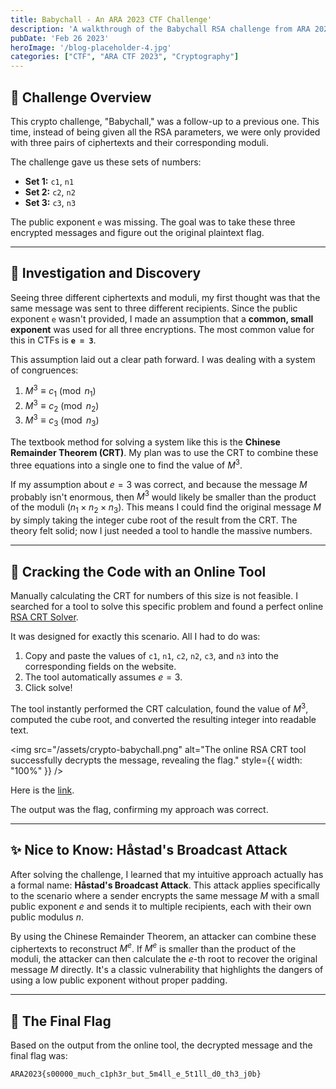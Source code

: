 ```yaml
---
title: Babychall - An ARA 2023 CTF Challenge'
description: 'A walkthrough of the Babychall RSA challenge from ARA 2023, solved using the Chinese Remainder Theorem against multiple ciphertexts with a common small exponent.'
pubDate: 'Feb 26 2023'
heroImage: '/blog-placeholder-4.jpg'
categories: ["CTF", "ARA CTF 2023", "Cryptography"]
---
```


## 👶 Challenge Overview

This crypto challenge, "Babychall," was a follow-up to a previous one. This time, instead of being given all the RSA parameters, we were only provided with three pairs of ciphertexts and their corresponding moduli.

The challenge gave us these sets of numbers:
* **Set 1:** `c1`, `n1`
* **Set 2:** `c2`, `n2`
* **Set 3:** `c3`, `n3`

The public exponent `e` was missing. The goal was to take these three encrypted messages and figure out the original plaintext flag.

---

## 🧠 Investigation and Discovery

Seeing three different ciphertexts and moduli, my first thought was that the same message was sent to three different recipients. Since the public exponent `e` wasn't provided, I made an assumption that a **common, small exponent** was used for all three encryptions. The most common value for this in CTFs is **`e = 3`**.

This assumption laid out a clear path forward. I was dealing with a system of congruences:
1.  $M^3 \equiv c_1 \pmod{n_1}$
2.  $M^3 \equiv c_2 \pmod{n_2}$
3.  $M^3 \equiv c_3 \pmod{n_3}$

The textbook method for solving a system like this is the **Chinese Remainder Theorem (CRT)**. My plan was to use the CRT to combine these three equations into a single one to find the value of $M^3$.

If my assumption about $e=3$ was correct, and because the message $M$ probably isn't enormous, then $M^3$ would likely be smaller than the product of the moduli ($n_1 \times n_2 \times n_3$). This means I could find the original message $M$ by simply taking the integer cube root of the result from the CRT. The theory felt solid; now I just needed a tool to handle the massive numbers.

---

## 🔧 Cracking the Code with an Online Tool

Manually calculating the CRT for numbers of this size is not feasible. I searched for a tool to solve this specific problem and found a perfect online [RSA CRT Solver](https://asecuritysite.com/rsa/rsa_ctf02).

It was designed for exactly this scenario. All I had to do was:
1.  Copy and paste the values of `c1`, `n1`, `c2`, `n2`, `c3`, and `n3` into the corresponding fields on the website.
2.  The tool automatically assumes $e=3$.
3.  Click solve!

The tool instantly performed the CRT calculation, found the value of $M^3$, computed the cube root, and converted the resulting integer into readable text.

<img src="/assets/crypto-babychall.png" alt="The online RSA CRT tool successfully decrypts the message, revealing the flag." style={{ width: "100%" }} />

Here is the [link](https://asecuritysite.com/rsa/rsa_ctf02?c_1=50996973104845663108379751131203085432412490198312714663656823648233038479298192861451834246930208140110173699058527919020115432586705400467345647806522331396447650847650133013246673390879222719169248862420278256322967718701700458729207793124758166438641448112314489945863231881982352790765130535004090053677&c_2=2675086354476975422055414666795504683242305948200761348250028401266882028494792724072473530888031343997988485639367375927974100307107406775103695198800703704181414736281388464205429123159605048186634852771717909704864647112817586024682299987868607933059634279556321476204813521201682662328510086496215821461&c_3=37230658243252590743608571105027357862790972987208833213017941171448753815654839901699526651433771324826895355671255944414893947963934979068257310367315935701270804390799121669635153012916402271190722618997500392911737767143316552376495882986935695146970853914275481717400268832644987157988727575513351441919&n_1=105481127267218260612156871017757694550142735824087150106750403579877495059230413046181301355871045357138033343315900732228502875706659244844711538497850413046440270578916645981161000807526427004236918404837363404678029443944950655102252423415631977020625826867728898231382737396728896847618010577420408630133&n_2=93105621059686474816890215494554802831518948420160941703522759121619785851270608634130307450227557987976818162331982289634215037184075864787223681218982602092806757888533587126974091077190242797461318907280759075612577475534626062060960739269828789274137274363970056276139434039315860052556417340696998509271&n_3=65918509650742278494971363290874849181268364316012656769339120004000702945271942533097529884964063109377036715847176196280943807261986848593000424143320280053279021411394267268255337783494901606319687457351586915314662800434632332988978858085931586830283694881538759008360486661936884202274973387108214754101).

The output was the flag, confirming my approach was correct.

---

## ✨ Nice to Know: Håstad's Broadcast Attack

After solving the challenge, I learned that my intuitive approach actually has a formal name: **Håstad's Broadcast Attack**. This attack applies specifically to the scenario where a sender encrypts the same message $M$ with a small public exponent $e$ and sends it to multiple recipients, each with their own public modulus $n$.

By using the Chinese Remainder Theorem, an attacker can combine these ciphertexts to reconstruct $M^e$. If $M^e$ is smaller than the product of the moduli, the attacker can then calculate the $e$-th root to recover the original message $M$ directly. It's a classic vulnerability that highlights the dangers of using a low public exponent without proper padding.

---

## 🚩 The Final Flag

Based on the output from the online tool, the decrypted message and the final flag was:

```
ARA2023{s00000_much_c1ph3r_but_5m4ll_e_5t1ll_d0_th3_j0b}
```